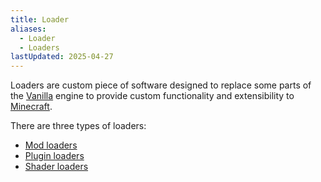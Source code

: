 ```yaml
---
title: Loader
aliases:
  - Loader
  - Loaders
lastUpdated: 2025-04-27
---
```


Loaders are custom piece of software designed to replace some parts of the [Vanilla](/vanilla) engine to provide custom functionality and extensibility to [Minecraft](/minecraft).

There are three types of loaders:
- [Mod loaders](/modloader)
- [Plugin loaders](/pluginloader)
- [Shader loaders](/shaderloader)